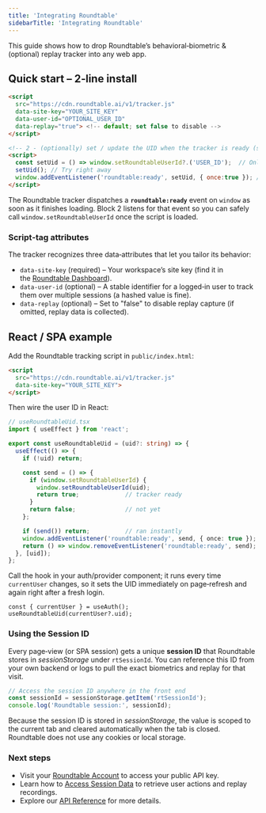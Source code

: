 ```yaml
---
title: 'Integrating Roundtable'
sidebarTitle: 'Integrating Roundtable'
---
```


This guide shows how to drop Roundtable’s behavioral‑biometric & (optional) replay tracker into any web app.

## Quick start – 2‑line install

```html
<script
  src="https://cdn.roundtable.ai/v1/tracker.js"
  data-site-key="YOUR_SITE_KEY"
  data-user-id="OPTIONAL_USER_ID"
  data-replay="true"> <!-- default; set false to disable -->
</script>

<!-- 2 ‑ (optionally) set / update the UID when the tracker is ready (skip if you used data-user-id) -->
<script>
  const setUid = () => window.setRoundtableUserId?.('USER_ID');  // Only runs if script is ready
  setUid(); // Try right away
  window.addEventListener('roundtable:ready', setUid, { once:true }); // Try again once if event
</script>
```

The Roundtable tracker dispatches a **`roundtable:ready`** event on `window` as soon as it finishes loading. Block 2 listens for that event so you can safely call `window.setRoundtableUserId` once the script is loaded.

### Script‑tag attributes

The tracker recognizes three data‑attributes that let you tailor its behavior:

- `data-site-key` (required) – Your workspace’s site key (find it in the [Roundtable Dashboard](https://accounts.roundtable.ai)).
- `data-user-id` (optional) – A stable identifier for a logged‑in user to track them over multiple sessions (a hashed value is fine).
- `data-replay` (optional) – Set to "false" to disable replay capture (if omitted, replay data is collected).

## React / SPA example

Add the Roundtable tracking script in `public/index.html`:

```html
<script
  src="https://cdn.roundtable.ai/v1/tracker.js"
  data-site-key="YOUR_SITE_KEY">
</script>
```

Then wire the user ID in React:

```ts
// useRoundtableUid.tsx
import { useEffect } from 'react';

export const useRoundtableUid = (uid?: string) => {
  useEffect(() => {
    if (!uid) return;

    const send = () => {
      if (window.setRoundtableUserId) {
        window.setRoundtableUserId(uid);
        return true;             // tracker ready
      }
      return false;              // not yet
    };

    if (send()) return;          // ran instantly
    window.addEventListener('roundtable:ready', send, { once: true });
    return () => window.removeEventListener('roundtable:ready', send);
  }, [uid]);
};
```

Call the hook in your auth/provider component; it runs every time `currentUser` changes, so it sets the UID immediately on page‑refresh and again right after a fresh login.

```tsx
const { currentUser } = useAuth();
useRoundtableUid(currentUser?.uid);
```

### Using the Session ID

Every page‑view (or SPA session) gets a unique **session ID** that Roundtable stores in
*sessionStorage* under `rtSessionId`. You can reference this ID from your own backend or logs to pull the exact biometrics and
replay for that visit.

```js
// Access the session ID anywhere in the front end
const sessionId = sessionStorage.getItem('rtSessionId');
console.log('Roundtable session:', sessionId);
```

Because the session ID is stored in *sessionStorage*, the value is scoped to the current tab and cleared automatically when the tab is closed. Roundtable does not use any cookies or local storage.

### Next steps

- Visit your [Roundtable Account](https://accounts.roundtable.ai/account) to access your public API key.
- Learn how to [Access Session Data](accessing-session-data) to retrieve user actions and replay recordings.
- Explore our [API Reference](api-reference) for more details.